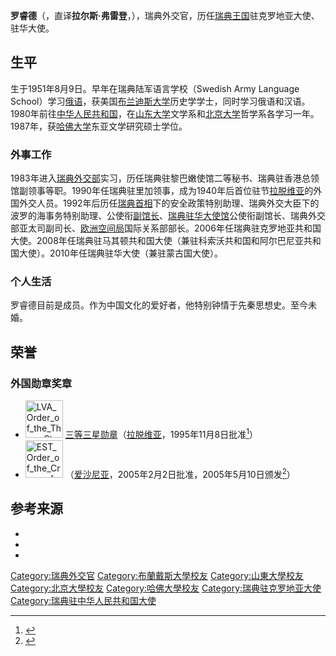 {{Infobox Officeholder
|honorific-prefix  = 
|name              = 罗睿德
|original_name     = Lars Fredén
|image             = Lars Fredén.jpg
|imagesize         = 
|order             = 
|office            = 瑞典王国驻克罗地亚共和国大使
|term_start        = 2006年
|term_end          = 2008年
|order2            = 
|office2           = 瑞典王国驻马其顿共和国大使
|term_start2       = 2008年
|term_end2         = 2010年
|order3            = 
|office3           = 瑞典王国驻中华人民共和国大使
|term_start3       = 2010年
|term_end3         = 2016年
|successor3        = [[林戴安|林戴安]]
|predecessor3      = 
}}
'''罗睿德'''（{{lang-sv|Lars Fredén}}，直译'''拉尔斯·弗雷登'''，{{bd|1951年|8月9日}}），瑞典外交官，历任[[瑞典王国|瑞典王国]]驻克罗地亚大使、驻华大使。

==生平==
生于1951年8月9日。早年在瑞典陆军语言学校（Swedish Army Language School）学习[[俄语|俄语]]，获美国[[布兰迪斯大学|布兰迪斯大学]]历史学学士，同时学习俄语和汉语。1980年前往[[中华人民共和国|中华人民共和国]]，在[[山东大学|山东大学]]文学系和[[北京大学|北京大学]]哲学系各学习一年。1987年，获[[哈佛大学|哈佛大学]]东亚文学研究硕士学位。

===外事工作===
1983年进入[[瑞典外交部|瑞典外交部]]实习，历任瑞典驻黎巴嫩使馆二等秘书、瑞典驻香港总领馆副领事等职。1990年任瑞典驻里加领事，成为1940年后首位驻节[[拉脱维亚|拉脱维亚]]的外国外交人员。1992年后历任[[瑞典首相|瑞典首相]]下的安全政策特别助理、瑞典外交大臣下的波罗的海事务特别助理、{{Link-sv|瑞典驻俄罗斯大使馆|Sveriges ambassad i Moskva}}公使衔[[使領館副館長|副馆长]]、[[瑞典驻华大使馆|瑞典驻华大使馆]]公使衔副馆长、瑞典外交部亚太司副司长、[[欧洲空间局|欧洲空间局]]国际关系部部长。2006年任瑞典驻克罗地亚共和国大使。2008年任瑞典驻马其顿共和国大使（兼驻科索沃共和国和阿尔巴尼亚共和国大使）。2010年任瑞典驻华大使（兼驻蒙古国大使）。

===个人生活===
罗睿德目前是{{Link-en|瑞典皇家战争科学研究院|Royal Swedish Academy of War Sciences}}成员。作为中国文化的爱好者，他特别钟情于先秦思想史。至今未婚。

==荣誉==
===外国勋章奖章===
* [[File:LVA_Order_of_the_Three_Stars_-_Commander_BAR.png|60px]] [[三星勋章|三等三星勋章]]（[[拉脱维亚|拉脱维亚]]，1995年11月8日批准<ref>{{lv}}{{cite web |title=Latvijas Triju Zvaigznu Ordenis 1994-2004 |url=http://www.president.lv/images/modules/items/PDF/item_1543_ordenis.pdf |publisher=Latvijas Valsts Prezidents |date=2004 |accessdate=2021-08-12 |archive-date=2016-03-03 |archive-url=https://web.archive.org/web/20160303234815/http://www.president.lv/images/modules/items/PDF/item_1543_ordenis.pdf |dead-url=yes }}</ref>）
* [[File:EST_Order_of_the_Cross_of_Terra_Mariana_-_4th_Class_BAR.png|60px]] {{link-en|四等圣母玛利亚之地十字勋章|Order of the Cross of Terra Mariana}}（[[爱沙尼亚|爱沙尼亚]]，2005年2月2日批准，2005年5月10日颁发<ref>{{en}}{{cite web |url=https://www.president.ee/en/state-decorations/bearers-of-decorations/11797-lars-freden |title=Lars Fredén |publisher=Estonian State Decorations |date= |accessdate=2021-09-30 |deadurl=no |archiveurl=https://web.archive.org/web/20211230174217/https://www.president.ee/en/state-decorations/bearers-of-decorations/11797-lars-freden |archivedate=2021-12-30 }}</ref>）

==参考来源==
{{refbegin}}
*{{zh-cn}}{{Cite web |url=http://www.swedenabroad.com/ImageVaultFiles/id_10217/cf_52/FREDEN_CN.PDF |title=瑞典驻华大使罗睿德简历 |accessdate=2013-06-28 |publisher= [[瑞典驻华大使馆|瑞典驻华大使馆]] |date= }}
*{{en}}{{Cite web |url=http://www.swedenabroad.com/ImageVaultFiles/id_9573/cf_52/Fred-n_CV_-English-.PDF |title=Curriculum Vitae, Ambassador Lars Fredén |accessdate=2013-06-28 |publisher=Embassy of Sweden in Beijing |date= |archive-date=2013-07-02 |archive-url=https://web.archive.org/web/20130702062807/http://www.swedenabroad.com/ImageVaultFiles/id_9573/cf_52/Fred-n_CV_-English-.PDF |dead-url=no }}
*{{sv}}{{Cite web |url=http://www.swedenabroad.com/ImageVaultFiles/id_9574/cf_52/Fred-n_CV_-Swedish-.PDF |title=Curriculum Vitae，Ambassadör Lars Fredén|accessdate=2013-06-28 |publisher= Sveriges Ambassad i Peking |date= }}
{{refend}}

{{DEFAULTSORT:Fredén, Lars }}
[[Category:瑞典外交官|Category:瑞典外交官]]
[[Category:布蘭戴斯大學校友|Category:布蘭戴斯大學校友]]
[[Category:山東大學校友|Category:山東大學校友]]
[[Category:北京大學校友|Category:北京大學校友]]
[[Category:哈佛大學校友|Category:哈佛大學校友]]
[[Category:瑞典驻克罗地亚大使|Category:瑞典驻克罗地亚大使]]
[[Category:瑞典驻中华人民共和国大使|Category:瑞典驻中华人民共和国大使]]